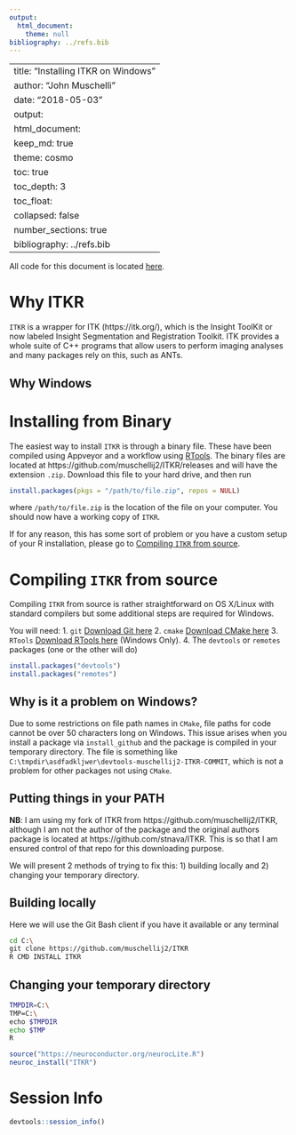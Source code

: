 ```yaml
---
output:
  html_document:
    theme: null
bibliography: ../refs.bib
---
```

---
title: "Installing ITKR on Windows"
author: "John Muschelli"
date: "2018-05-03"
output: 
  html_document:
    keep_md: true
    theme: cosmo
    toc: true
    toc_depth: 3
    toc_float:
      collapsed: false
    number_sections: true      
bibliography: ../refs.bib      
---



All code for this document is located [here](https://github.com/muschellij2/neuroc/blob/master/itkr_windows/index.Rmd).

# Why ITKR

`ITKR` is a wrapper for ITK (https://itk.org/), which is the Insight ToolKit or now labeled Insight Segmentation and Registration Toolkit.  ITK provides a whole suite of C++ programs that allow users to perform imaging analyses and many packages rely on this, such as ANTs.  

## Why Windows



# Installing from Binary

The easiest way to install `ITKR` is through a binary file.  These have been compiled using Appveyor and a workflow using [RTools](https://cran.r-project.org/bin/windows/Rtools/).  The binary files are located at https://github.com/muschellij2/ITKR/releases and will have the extension `.zip`.  Download this file to your hard drive, and then run 


```r
install.packages(pkgs = "/path/to/file.zip", repos = NULL)
```
where `/path/to/file.zip` is the location of the file on your computer.  You should now have a working copy of `ITKR`. 

If for any reason, this has some sort of problem or you have a custom setup of your R installation, please go to [Compiling `ITKR` from source](#compiling-itkr-from-source).

# Compiling `ITKR` from source

Compiling `ITKR` from source is rather straightforward on OS X/Linux with standard compilers but some additional steps are required for Windows.  

You will need:
1. `git` [Download Git here](https://git-scm.com/downloads)
2. `cmake` [Download CMake here](https://cmake.org/download/)
3. `RTools` [Download RTools here](https://cran.r-project.org/bin/windows/Rtools/) (Windows Only).
4. The `devtools` or `remotes` packages (one or the other will do)

```r
install.packages("devtools")
install.packages("remotes")
```

## Why is it a problem on Windows?

Due to some restrictions on file path names in `CMake`, file paths for code cannot be over 50 characters long on Windows.  This issue arises when you install a package via `install_github` and the package is compiled in your temporary directory.   The file is something like `C:\tmpdir\asdfadkljwer\devtools-muschellij2-ITKR-COMMIT`, which is not a problem for other packages not using `CMake`. 

## Putting things in your PATH




**NB**: I am using my fork of ITKR from https://github.com/muschellij2/ITKR, although I am not the author of the package and the original authors package is located at https://github.com/stnava/ITKR.  This is so that I am ensured control of that repo for this downloading purpose. 


We will present 2 methods of trying to fix this: 1) building locally and 2) changing your temporary directory.
 
## Building locally 

Here we will use the Git Bash client if you have it available or any terminal 
```bash
cd C:\
git clone https://github.com/muschellij2/ITKR
R CMD INSTALL ITKR
```


## Changing your temporary directory

```bash
TMPDIR=C:\
TMP=C:\
echo $TMPDIR
echo $TMP
R
```


```r
source("https://neuroconductor.org/neurocLite.R")
neuroc_install("ITKR")    
```




# Session Info


```r
devtools::session_info()
```
